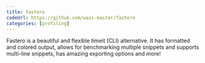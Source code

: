 ```yaml
---
title: fastero
codeUrl: https://github.com/wasi-master/fastero
categories: [profiling]
---
```


Fastero is a beautiful and flexible timeit (CLI) alternative.
It has formatted and colored output, allows for benchmarking multiple snippets
and supports multi-line snippets, has amazing exporting options and more!
